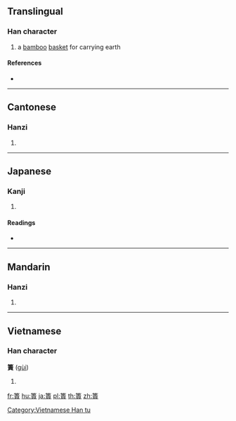 {{character info/new}}
{{also|篑}}
==Translingual==

===Han character===
{{Han char|rn=118|rad=竹|as=12|sn=18|four=88806|canj=HLMC}}

# a [[bamboo]] [[basket]] for carrying earth

====References====
* {{Han ref|kx=0899.190|dkj=26524|dj=1325.100|hdz=53015.090|uh=7C23|ud=31779|bh=C2B1|bd=49841}}

----

==Cantonese==

===Hanzi===
{{yue-hanzi|y=gwai6|sim=篑}}

# {{defn|lang=yue|sort=竹12}}

----

==Japanese==

===Kanji===
{{ja-kanji|rs=虫12|grade=}}

# {{defn|lang=ja|sort=竹12}}

====Readings====
* {{ja-readings|on=[[き]] (ki)|kun=[[あじか]] (ajika)}}

----

==Mandarin==

===Hanzi===
{{cmn-hanzi|pin=[[kuì]] ([[kui4]])|wg=k'uei<sup>4</sup>|sim=篑}}

# {{defn|lang=cmn|sort=竹12}}

----

==Vietnamese==

===Han character===
'''簣''' ([[gùi]])

# {{defn|lang=vi}}

[[Category:Vietnamese Han tu]]

[[fr:簣]]
[[hu:簣]]
[[ja:簣]]
[[pl:簣]]
[[th:簣]]
[[zh:簣]]